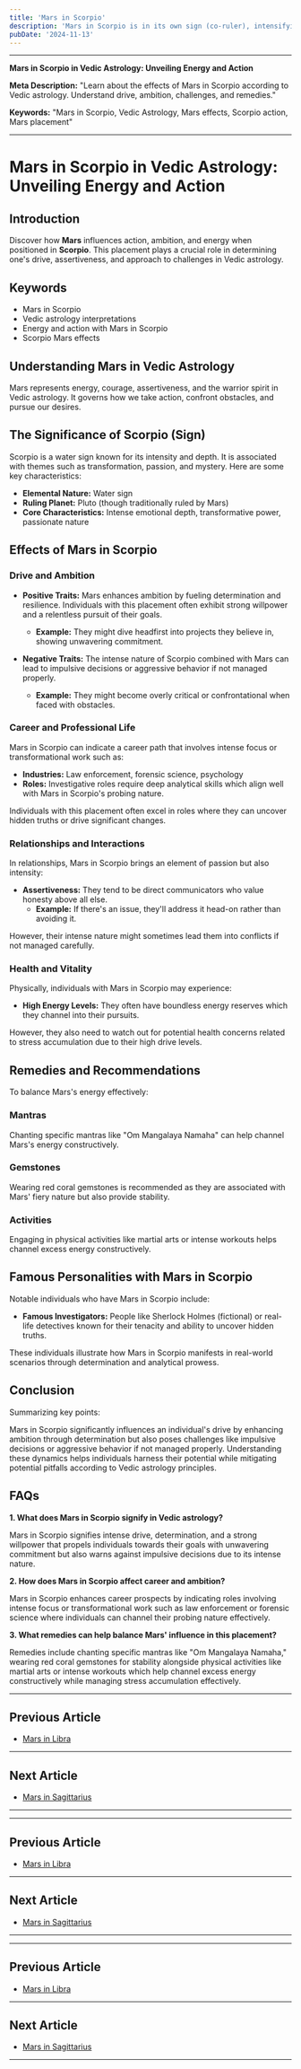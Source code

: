 ```yaml
---
title: 'Mars in Scorpio'
description: 'Mars in Scorpio is in its own sign (co-ruler), intensifying passion, determination, and transformative abilities. Individuals are resourceful, resilient, and possess deep emotional strength in Vedic Astrology'
pubDate: '2024-11-13'
---
```


---

**Mars in Scorpio in Vedic Astrology: Unveiling Energy and Action**

**Meta Description:** 
"Learn about the effects of Mars in Scorpio according to Vedic astrology. Understand drive, ambition, challenges, and remedies."

**Keywords:** 
"Mars in Scorpio, Vedic Astrology, Mars effects, Scorpio action, Mars placement"

---

# Mars in Scorpio in Vedic Astrology: Unveiling Energy and Action

## Introduction

Discover how **Mars** influences action, ambition, and energy when positioned in **Scorpio**. This placement plays a crucial role in determining one's drive, assertiveness, and approach to challenges in Vedic astrology.

## Keywords

- Mars in Scorpio
- Vedic astrology interpretations
- Energy and action with Mars in Scorpio
- Scorpio Mars effects

## Understanding Mars in Vedic Astrology

Mars represents energy, courage, assertiveness, and the warrior spirit in Vedic astrology. It governs how we take action, confront obstacles, and pursue our desires.

## The Significance of Scorpio (Sign)

Scorpio is a water sign known for its intensity and depth. It is associated with themes such as transformation, passion, and mystery. Here are some key characteristics:

- **Elemental Nature:** Water sign
- **Ruling Planet:** Pluto (though traditionally ruled by Mars)
- **Core Characteristics:** Intense emotional depth, transformative power, passionate nature

## Effects of Mars in Scorpio

### Drive and Ambition

- **Positive Traits:** Mars enhances ambition by fueling determination and resilience. Individuals with this placement often exhibit strong willpower and a relentless pursuit of their goals.
  - **Example:** They might dive headfirst into projects they believe in, showing unwavering commitment.
  
- **Negative Traits:** The intense nature of Scorpio combined with Mars can lead to impulsive decisions or aggressive behavior if not managed properly.
  - **Example:** They might become overly critical or confrontational when faced with obstacles.

### Career and Professional Life

Mars in Scorpio can indicate a career path that involves intense focus or transformational work such as:

- **Industries:** Law enforcement, forensic science, psychology
- **Roles:** Investigative roles require deep analytical skills which align well with Mars in Scorpio's probing nature.
  
Individuals with this placement often excel in roles where they can uncover hidden truths or drive significant changes.

### Relationships and Interactions

In relationships, Mars in Scorpio brings an element of passion but also intensity:

- **Assertiveness:** They tend to be direct communicators who value honesty above all else.
  - **Example:** If there's an issue, they'll address it head-on rather than avoiding it.
  
However, their intense nature might sometimes lead them into conflicts if not managed carefully.

### Health and Vitality

Physically, individuals with Mars in Scorpio may experience:

- **High Energy Levels:** They often have boundless energy reserves which they channel into their pursuits.
  
However, they also need to watch out for potential health concerns related to stress accumulation due to their high drive levels.

## Remedies and Recommendations

To balance Mars's energy effectively:

### Mantras

Chanting specific mantras like "Om Mangalaya Namaha" can help channel Mars's energy constructively.

### Gemstones

Wearing red coral gemstones is recommended as they are associated with Mars' fiery nature but also provide stability.

### Activities

Engaging in physical activities like martial arts or intense workouts helps channel excess energy constructively.

## Famous Personalities with Mars in Scorpio

Notable individuals who have Mars in Scorpio include:

- **Famous Investigators:** People like Sherlock Holmes (fictional) or real-life detectives known for their tenacity and ability to uncover hidden truths.
  
These individuals illustrate how Mars in Scorpio manifests in real-world scenarios through determination and analytical prowess.

## Conclusion

Summarizing key points:

Mars in Scorpio significantly influences an individual's drive by enhancing ambition through determination but also poses challenges like impulsive decisions or aggressive behavior if not managed properly. Understanding these dynamics helps individuals harness their potential while mitigating potential pitfalls according to Vedic astrology principles.

## FAQs

**1. What does Mars in Scorpio signify in Vedic astrology?**

Mars in Scorpio signifies intense drive, determination, and a strong willpower that propels individuals towards their goals with unwavering commitment but also warns against impulsive decisions due to its intense nature.

**2. How does Mars in Scorpio affect career and ambition?**

Mars in Scorpio enhances career prospects by indicating roles involving intense focus or transformational work such as law enforcement or forensic science where individuals can channel their probing nature effectively.

**3. What remedies can help balance Mars' influence in this placement?**

Remedies include chanting specific mantras like "Om Mangalaya Namaha," wearing red coral gemstones for stability alongside physical activities like martial arts or intense workouts which help channel excess energy constructively while managing stress accumulation effectively.

---

## Previous Article
- [Mars in Libra](/blogs-md/0803_Mars_In_Rashi/080307_Mars_in_Libra.mdx)

---

## Next Article
- [Mars in Sagittarius](/blogs-md/0803_Mars_In_Rashi/080309_Mars_in_Sagittarius.mdx)

---
---

## Previous Article
- [Mars in Libra](080307_Mars_in_Libra.mdx)

---

## Next Article
- [Mars in Sagittarius](080309_Mars_in_Sagittarius.mdx)

---
---

## Previous Article
- [Mars in Libra](080307_Mars_in_Libra.mdx)

---

## Next Article
- [Mars in Sagittarius](080309_Mars_in_Sagittarius.mdx)

---
